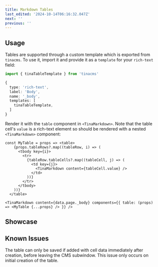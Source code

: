 ```yaml
---
title: Markdown Tables
last_edited: '2024-10-14T06:16:32.047Z'
next: ''
previous: ''
---
```


## Usage

<WarningCallout body="This is legacy and no longer maintained. The rich-text editor now supports tables natively." />

Tables are supported through a custom template which is exported from `tinacms`. To use it, import it and provide it as a `template` for your `rich-text` field:

```ts
import { tinaTableTemplate } from 'tinacms'

{
  type: 'rich-text',
  label: 'Body',
  name: '_body',
  templates: [
    tinaTableTemplate,
  ]
}
```

Render it with the `table` component in `<TinaMarkdown>`. Note that the table cell's `value` is a rich-text element so should be rendered with a nested `<TinaMarkdown>` component:

```tsx
const MyTable = props => <table>
    {props.tableRows?.map((tableRow, i) => (
      <tbody key={i}>
        <tr>
          {tableRow.tableCells?.map((tableCell, j) => (
            <td key={j}>
              <TinaMarkdown content={tableCell.value} />
            </td>
          ))}
        </tr>
      </tbody>
    ))}
  </table>

<TinaMarkdown content={data.page._body} components={{ table: (props) => <MyTable {...props} /> }} />
```

## Showcase

<WebmEmbed embedSrc="public/img/docs/reference/cells-and-rows.webm"/>

## Known Issues

The table can only be saved if added with cell data immediately after creation, before leaving the CMS subwindow. This issue only occurs on initial creation of the table.
